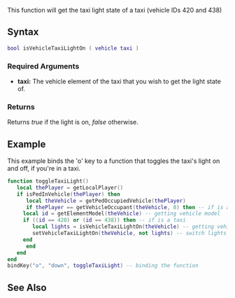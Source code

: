  
{{Server client function}}
This function will get the taxi light state of a taxi (vehicle IDs 420 and 438)

==Syntax== 
<syntaxhighlight lang="lua">
bool isVehicleTaxiLightOn ( vehicle taxi )              
</syntaxhighlight> 
{{OOP||[[/vehicle.md|vehicle]]:isTaxiLightOn|taxiLightOn|setVehicleTaxiLightOn}}
===Required Arguments=== 
*'''taxi:''' The vehicle element of the taxi that you wish to get the light state of.

===Returns===
Returns ''true'' if the light is on, ''false'' otherwise.

==Example==
<section name="Client" class="client" show="true">
This example binds the 'o' key to a function that toggles the taxi's light on and off, if you're in a taxi.
<syntaxhighlight lang="lua">
function toggleTaxiLight()
   local thePlayer = getLocalPlayer()
   if isPedInVehicle(thePlayer) then
      local theVehicle = getPedOccupiedVehicle(thePlayer)
      if thePlayer == getVehicleOccupant(theVehicle, 0) then -- if is a driver
	 local id = getElementModel(theVehicle) -- getting vehicle model
	 if ((id == 420) or (id == 438)) then -- if is a taxi
	    local lights = isVehicleTaxiLightOn(theVehicle) -- getting vehicle lights state
	    setVehicleTaxiLightOn(theVehicle, not lights) -- switch lights
	 end
      end	
   end
end
bindKey("o", "down", toggleTaxiLight) -- binding the function
</syntaxhighlight>
</section>

==See Also==
{{vehicle functions}}